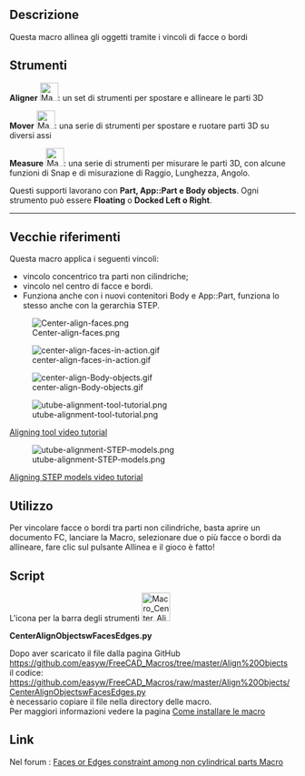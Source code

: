 <languages/>
{{VeryImportantMessage|Ora questi strumenti sono inclusi nell'ambiente [[Manipulator Workbench/it|Manipulator]]. Installare questo workbench per gli ultimi aggiornamenti su questi strumenti.}}

{{Macro/it
|Name=Center Faces of Parts
|Translate=Centra e allinea facce e bordi
|Icon=Macro_Center_Align_Objects_with_Faces_or_Edges.svg
|Description=Allinea gli oggetti vincolando le facce o i bordi. Ora questi strumenti sono inclusi nell'ambiente [[Manipulator Workbench/it|Manipulator]]. Installare questo workbench per gli ultimi aggiornamenti su questi strumenti
|Author=easyw-fc
|Version=1.5.3
|Date=2017-10-01
|FCVersion=All
|Download=[https://www.freecadweb.org/wiki/images/e/ee/Macro_Center_Align_Objects_with_Faces_or_Edges.svg ToolBar Icon]<br/>[https://www.freecadweb.org/wiki/images/3/3d/Manipulator_Mover.svg Mover-icon]<br/>[https://www.freecadweb.org/wiki/images/1/10/Manipulator_Caliper.svg Caliper-icon]
}}

==Descrizione==
Questa macro allinea gli oggetti tramite i vincoli di facce o bordi

{{Codeextralink|https://raw.githubusercontent.com/easyw/FreeCAD_Macros/master/Align%20Objects/CenterAlignObjectswFacesEdges.py}}

<span id="Tools"></span>
==Strumenti==

'''Aligner''' [[File:Macro_Center_Align_Objects_with_Faces_or_Edges.svg|32px]]: un set di strumenti per spostare e allineare le parti 3D

'''Mover'''  [[File:Manipulator_Mover.svg|32px]]:  una serie di strumenti per spostare e ruotare parti 3D su diversi assi

'''Measure''' [[File:Manipulator_Caliper.svg|32px]]: una serie di strumenti per misurare le parti 3D, con alcune funzioni di Snap e di misurazione di Raggio, Lunghezza, Angolo. 

Questi supporti lavorano con '''Part, App::Part e Body objects'''.
Ogni strumento può essere '''Floating''' o '''Docked Left o Right'''.

----

<span id="OLD_References"></span>
== Vecchie riferimenti ==

Questa macro applica i seguenti vincoli:
* vincolo concentrico tra parti non cilindriche;
* vincolo nel centro di facce e bordi.
* Funziona anche con i nuovi contenitori Body e App::Part, funziona lo stesso anche con la gerarchia STEP.

[[File:Center-align-faces.png ]]

[[File:center-align-faces-in-action.gif]]

[[File:center-align-Body-objects.gif]]

[[File:utube-alignment-tool-tutorial.png]]

[https://youtu.be/qzixT157jJU Aligning tool video tutorial]

[[File:utube-alignment-STEP-models.png]]

[https://youtu.be/aQcPqhlgHBU Aligning STEP models video tutorial]


==Utilizzo==
Per vincolare facce o bordi tra parti non cilindriche, basta aprire un documento FC, lanciare la Macro, selezionare due o più facce o bordi da allineare, fare clic sul pulsante Allinea e il gioco è fatto! 

==Script==
L'icona per la barra degli strumenti [[File:Macro_Center_Align_Objects_with_Faces_or_Edges.png|50px|link=https://www.freecadweb.org/wiki/File:Macro_Center_Align_Objects_with_Faces_or_Edges.svg]]

'''CenterAlignObjectswFacesEdges.py'''

Dopo aver scaricato il file dalla pagina GitHub<br />
https://github.com/easyw/FreeCAD_Macros/tree/master/Align%20Objects
<br />
il codice:
<br />
https://github.com/easyw/FreeCAD_Macros/raw/master/Align%20Objects/CenterAlignObjectswFacesEdges.py
<br />
è necessario copiare il file nella directory delle macro.
<br />
Per maggiori informazioni vedere la pagina [[How to install macros/it|Come installare le macro]]

==Link==
Nel forum :  [http://forum.freecadweb.org/viewtopic.php?f=22&t=18655 Faces or Edges constraint among non cylindrical parts Macro]

{{clear}}